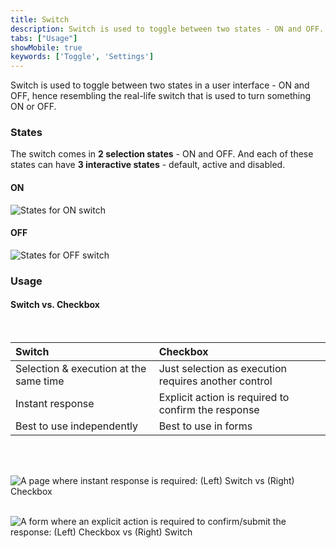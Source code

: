 ```yaml
---
title: Switch
description: Switch is used to toggle between two states - ON and OFF.
tabs: ["Usage"]
showMobile: true
keywords: ['Toggle', 'Settings']
---
```


Switch is used to toggle between two states in a user interface - ON and OFF, hence resembling the real-life switch that is used to turn something ON or OFF.

### States
The switch comes in **2 selection states** - ON and OFF. And each of these states can have **3 interactive states** - default, active and disabled.

#### ON

![States for ON switch](./images/switch-1.png)
<br/>

#### OFF

![States for OFF switch](./images/switch-2.png)
<br/>

### Usage
#### Switch vs. Checkbox
<br/>

<table style="width: 100%">
    <thead>
        <tr>
            <th align="left">Switch</th>
            <th align="left">Checkbox</th>
        </tr>
    </thead>
    <tbody>
        <tr>
            <td>Selection & execution at the same time</td>
            <td>Just selection as execution requires another control</td>
        </tr>
        <tr>
            <td>Instant response</td>
            <td>Explicit action is required to confirm the response</td>
        </tr>
        <tr>
            <td>Best to use independently</td>
            <td>Best to use in forms</td>
        </tr>
    </tbody>
</table>
<br/>
<br/>

![A page where instant response is required: (Left) Switch vs (Right) Checkbox](./images/switch-3.png)
<br/>
<br/>

![A form where an explicit action is required to confirm/submit the response: (Left) Checkbox vs (Right) Switch](./images/switch-4.png)
<br/>
<br/>